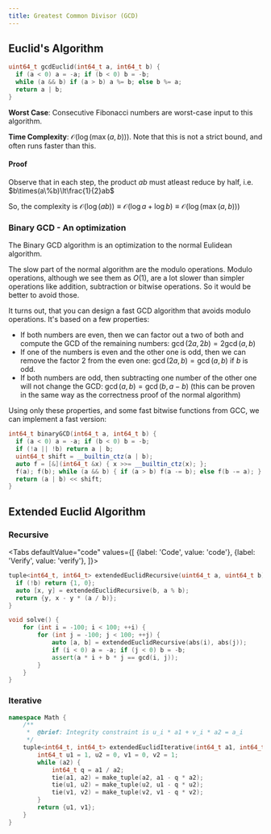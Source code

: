 ```yaml
---
title: Greatest Common Divisor (GCD)
---
```




## Euclid's Algorithm

``` cpp
uint64_t gcdEuclid(int64_t a, int64_t b) {
  if (a < 0) a = -a; if (b < 0) b = -b;
  while (a && b) if (a > b) a %= b; else b %= a;
  return a | b;
}
```

**Worst Case**: Consecutive Fibonacci numbers are worst-case input to this algorithm.

**Time Complexity**: $\mathcal{O}(\log(\max(a, b)))$. Note that this is not a strict bound, and often runs faster than this.

#### Proof
Observe that in each step, the product $ab$ must atleast reduce by half, i.e. $b\times(a\%b)\lt\frac{1}{2}ab$

So, the complexity is $\mathcal{O}(\log(ab))\equiv\mathcal{O}(\log{a} + \log{b})\equiv\mathcal{O}(\log(\max(a, b)))$

### Binary GCD - An optimization

The Binary GCD algorithm is an optimization to the normal Eulidean algorithm.

The slow part of the normal algorithm are the modulo operations. Modulo operations, although we see them as $O(1)$, are a lot slower than simpler operations like addition, subtraction or bitwise operations. So it would be better to avoid those.

It turns out, that you can design a fast GCD algorithm that avoids modulo operations. It's based on a few properties:

- If both numbers are even, then we can factor out a two of both and compute the GCD of the remaining numbers: $\gcd(2a, 2b) = 2 \gcd(a, b)$
- If one of the numbers is even and the other one is odd, then we can remove the factor 2 from the even one: $\gcd(2a, b) = \gcd(a, b)$ if $b$ is odd.
- If both numbers are odd, then subtracting one number of the other one will not change the GCD: $\gcd(a, b) = \gcd(b, a-b)$ (this can be proven in the same way as the correctness proof of the normal algorithm)

Using only these properties, and some fast bitwise functions from GCC, we can implement a fast version:

``` cpp
int64_t binaryGCD(int64_t a, int64_t b) {
  if (a < 0) a = -a; if (b < 0) b = -b;
  if (!a || !b) return a | b;
  uint64_t shift = __builtin_ctz(a | b);
  auto f = [&](int64_t &x) { x >>= __builtin_ctz(x); };
  f(a); f(b); while (a && b) { if (a > b) f(a -= b); else f(b -= a); }
  return (a | b) << shift;
}
```

## Extended Euclid Algorithm

### Recursive

<Tabs
  defaultValue="code"
  values={[
    {label: 'Code', value: 'code'},
    {label: 'Verify', value: 'verify'},
  ]}>

  <TabItem value="code">

  ```cpp
  tuple<int64_t, int64_t> extendedEuclidRecursive(uint64_t a, uint64_t b) {
    if (!b) return {1, 0};
    auto [x, y] = extendedEuclidRecursive(b, a % b);
    return {y, x - y * (a / b)};
  }
  ```

  </TabItem>

  <TabItem value="verify">

  ```cpp
  void solve() {
      for (int i = -100; i < 100; ++i) {
          for (int j = -100; j < 100; ++j) {
              auto [a, b] = extendedEuclidRecursive(abs(i), abs(j));
              if (i < 0) a = -a; if (j < 0) b = -b;
              assert(a * i + b * j == gcd(i, j));
          }
      }
  }
  ```

  </TabItem>

</Tabs>

### Iterative

```cpp
namespace Math {
    /**
     *  @brief: Integrity constraint is u_i * a1 + v_i * a2 = a_i
     */
    tuple<int64_t, int64_t> extendedEuclidIterative(int64_t a1, int64_t a2) {
        int64_t u1 = 1, u2 = 0, v1 = 0, v2 = 1;
        while (a2) {
            int64_t q = a1 / a2;
            tie(a1, a2) = make_tuple(a2, a1 - q * a2);
            tie(u1, u2) = make_tuple(u2, u1 - q * u2);
            tie(v1, v2) = make_tuple(v2, v1 - q * v2);
        }
        return {u1, v1};
    }
}
```